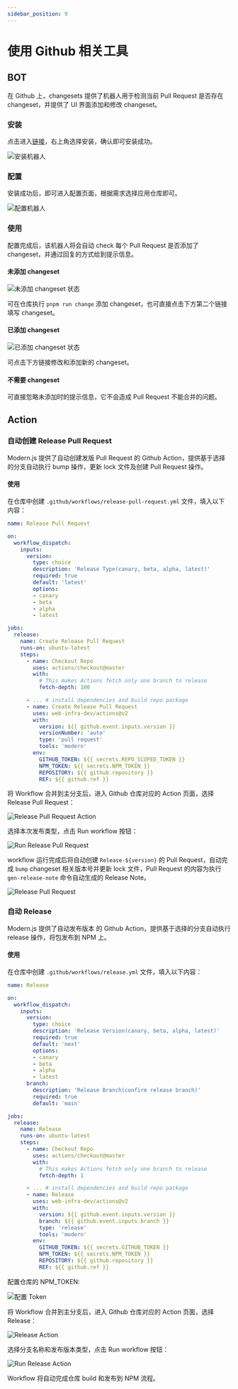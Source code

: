 ```yaml
---
sidebar_position: 9
---
```


# 使用 Github 相关工具

## BOT

在 Github 上，changesets 提供了机器人用于检测当前 Pull Request 是否存在 changeset，并提供了 UI 界面添加和修改 changeset。

### 安装

点击进入[链接](https://github.com/apps/changeset-bot)，右上角选择安装，确认即可安装成功。

![安装机器人](https://lf3-static.bytednsdoc.com/obj/eden-cn/zq-uylkvT/ljhwZthlaukjlkulzlp/changeset-install-bot.png)

### 配置

安装成功后，即可进入配置页面，根据需求选择应用仓库即可。

![配置机器人](https://lf3-static.bytednsdoc.com/obj/eden-cn/zq-uylkvT/ljhwZthlaukjlkulzlp/changeset-config-bot.png)

### 使用

配置完成后，该机器人将会自动 check 每个 Pull Request 是否添加了 changeset，并通过回复的方式给到提示信息。

#### 未添加 changeset

![未添加 changeset 状态](https://lf3-static.bytednsdoc.com/obj/eden-cn/zq-uylkvT/ljhwZthlaukjlkulzlp/changeset-bot-no-changeset.png)

可在仓库执行 `pnpm run change` 添加 changeset，也可直接点击下方第二个链接填写 changeset。

#### 已添加 changeset

![已添加 changeset 状态](https://lf3-static.bytednsdoc.com/obj/eden-cn/zq-uylkvT/ljhwZthlaukjlkulzlp/changeset-bot-exist-changeset.png)

可点击下方链接修改和添加新的 changeset。

#### 不需要 changeset

可直接忽略未添加时的提示信息，它不会造成 Pull Request 不能合并的问题。

## Action

### 自动创建 Release Pull Request

Modern.js 提供了自动创建发版 Pull Request 的 Github Action，提供基于选择的分支自动执行 bump 操作，更新 lock 文件及创建 Pull Request 操作。

#### 使用

在仓库中创建 `.github/workflows/release-pull-request.yml` 文件，填入以下内容：

```yaml
name: Release Pull Request

on:
  workflow_dispatch:
    inputs:
      version:
        type: choice
        description: 'Release Type(canary, beta, alpha, latest)'
        required: true
        default: 'latest'
        options:
        - canary
        - beta
        - alpha
        - latest

jobs:
  release:
    name: Create Release Pull Request
    runs-on: ubuntu-latest
    steps:
      - name: Checkout Repo
        uses: actions/checkout@master
        with:
          # This makes Actions fetch only one branch to release
          fetch-depth: 100

      - ... # install dependencies and build repo package
      - name: Create Release Pull Request
        uses: web-infra-dev/actions@v2
        with:
          version: ${{ github.event.inputs.version }}
          versionNumber: 'auto'
          type: 'pull request'
          tools: 'modern'
        env:
          GITHUB_TOKEN: ${{ secrets.REPO_SCOPED_TOKEN }}
          NPM_TOKEN: ${{ secrets.NPM_TOKEN }}
          REPOSITORY: ${{ github.repository }}
          REF: ${{ github.ref }}
```

将 Workflow 合并到主分支后，进入 Github 仓库对应的 Action 页面，选择 Release Pull Request：

![Release Pull Request Action](https://lf3-static.bytednsdoc.com/obj/eden-cn/zq-uylkvT/ljhwZthlaukjlkulzlp/action-pull-request.png)

选择本次发布类型，点击 Run workflow 按钮：

![Run Release Pull Request](https://lf3-static.bytednsdoc.com/obj/eden-cn/zq-uylkvT/ljhwZthlaukjlkulzlp/action-pull-request.jpeg)

workflow 运行完成后将自动创建 `Release-${version}` 的 Pull Request，自动完成 `bump` changeset 相关版本号并更新 lock 文件，Pull Request 的内容为执行 `gen-release-note` 命令自动生成的 Release Note。

![Release Pull Request](https://lf3-static.bytednsdoc.com/obj/eden-cn/zq-uylkvT/ljhwZthlaukjlkulzlp/release-pull-request.jpeg)

### 自动 Release

Modern.js 提供了自动发布版本 的 Github Action，提供基于选择的分支自动执行 release 操作，将包发布到 NPM 上。

#### 使用

在仓库中创建 `.github/workflows/release.yml` 文件，填入以下内容：

```yaml
name: Release

on:
  workflow_dispatch:
    inputs:
      version:
        type: choice
        description: 'Release Version(canary, beta, alpha, latest)'
        required: true
        default: 'next'
        options:
        - canary
        - beta
        - alpha
        - latest
      branch:
        description: 'Release Branch(confirm release branch)'
        required: true
        default: 'main'

jobs:
  release:
    name: Release
    runs-on: ubuntu-latest
    steps:
      - name: Checkout Repo
        uses: actions/checkout@master
        with:
          # This makes Actions fetch only one branch to release
          fetch-depth: 1

      - ... # install dependencies and build repo package
      - name: Release
        uses: web-infra-dev/actions@v2
        with:
          version: ${{ github.event.inputs.version }}
          branch: ${{ github.event.inputs.branch }}
          type: 'release'
          tools: 'modern'
        env:
          GITHUB_TOKEN: ${{ secrets.GITHUB_TOKEN }}
          NPM_TOKEN: ${{ secrets.NPM_TOKEN }}
          REPOSITORY: ${{ github.repository }}
          REF: ${{ github.ref }}
```

配置仓库的 NPM_TOKEN:

![配置 Token](https://lf3-static.bytednsdoc.com/obj/eden-cn/zq-uylkvT/ljhwZthlaukjlkulzlp/github-set-npm-token.png)

将 Workflow 合并到主分支后，进入 Github 仓库对应的 Action 页面，选择 Release：

![Release Action](https://lf3-static.bytednsdoc.com/obj/eden-cn/zq-uylkvT/ljhwZthlaukjlkulzlp/release-action.png)

选择分支名称和发布版本类型，点击 Run workflow 按钮：

![Run Release Action](https://lf3-static.bytednsdoc.com/obj/eden-cn/zq-uylkvT/ljhwZthlaukjlkulzlp/run-release-workflow.png)

Workflow 将自动完成仓库 build 和发布到 NPM 流程。
